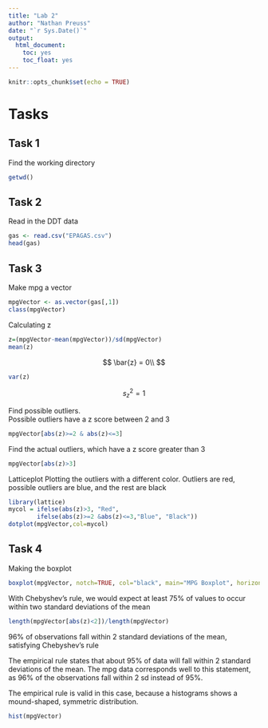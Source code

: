 ```yaml
---
title: "Lab 2"
author: "Nathan Preuss"
date: "`r Sys.Date()`"
output: 
  html_document:
    toc: yes
    toc_float: yes
---
```


```r
knitr::opts_chunk$set(echo = TRUE)
```


# Tasks 

## Task 1

Find the working directory

```r
getwd()
```

## Task 2

Read in the DDT data
```r
gas <- read.csv("EPAGAS.csv")
head(gas)
```

## Task 3
Make mpg a vector
```r
mpgVector <- as.vector(gas[,1])
class(mpgVector)
```
Calculating z
```r
z=(mpgVector-mean(mpgVector))/sd(mpgVector)
mean(z)
```

$$
\bar{z} = 0\\
$$

```r
var(z)
```

$$
s^2_z = 1
$$

Find possible outliers.  
Possible outliers have a z score between 2 and 3
```r
mpgVector[abs(z)>=2 & abs(z)<=3]
```

Find the actual outliers, which have a z score greater than 3

```r
mpgVector[abs(z)>3]
```

Latticeplot
Plotting the outliers with a different color.  Outliers are red, possible outliers are blue, and the rest are black

```r
library(lattice)
mycol = ifelse(abs(z)>3, "Red",
        ifelse(abs(z)>=2 &abs(z)<=3,"Blue", "Black"))  
dotplot(mpgVector,col=mycol)
```

## Task 4
Making the boxplot

```r
boxplot(mpgVector, notch=TRUE, col="black", main="MPG Boxplot", horizontal = TRUE)
```

With Chebyshev's rule, we would expect at least 75% of values to occur within two standard deviations of the mean

```r
length(mpgVector[abs(z)<2])/length(mpgVector)
```

96% of observations fall within 2 standard deviations of the mean, satisfying Chebyshev's rule

The empirical rule states that about 95% of data will fall within 2 standard deviations of the mean.  The mpg data corresponds well to this statement, as 96% of the observations fall within 2 sd instead of 95%.

The empirical rule is valid in this case, because a histograms shows a mound-shaped, symmetric distribution.

```r
hist(mpgVector)
```


